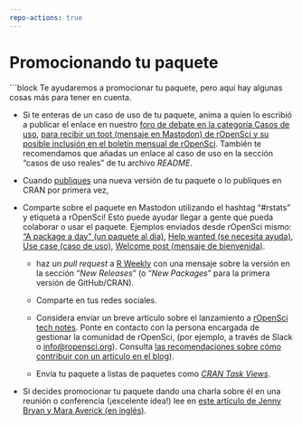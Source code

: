 ```yaml
---
repo-actions: true
---
```


# Promocionando tu paquete  {#marketing}

```block
Te ayudaremos a promocionar tu paquete, pero aquí hay algunas cosas más para tener en cuenta.

- Si te enteras de un caso de uso de tu paquete, anima a quien lo escribió a publicar el enlace en nuestro [foro de debate en la categoría Casos de uso](https://discuss.ropensci.org/c/usecases), [para recibir un toot (mensaje en Mastodon) de rOpenSci y su posible inclusión en el boletín mensual de rOpenSci](https://discuss.ropensci.org/t/about-the-usecases-category/33).
  También te recomendamos que añadas un enlace al caso de uso en la sección "casos de uso reales" de tu archivo *README*.

- Cuando [publiques](#releasing) una nueva versión de tu paquete o lo publiques en CRAN por primera vez,
  
- Comparte sobre el paquete en Mastodon utilizando el hashtag "#rstats" y etiqueta a rOpenSci!
    Esto puede ayudar llegar a gente que pueda colaborar o usar el paquete.
   Ejemplos enviados desde rOpenSci mismo: ["A package a day" (un paquete al dia)](hachyderm.io/@rOpenSci/111611705648653729), [Help wanted (se necesita ayuda)](hachyderm.io/@rOpenSci/111460729804231877), [Use case (caso de uso)](hachyderm.io/@rOpenSci/111371091053569287), [Welcome post (mensaje de bienvenida)]( hachyderm.io/@rOpenSci/111342069863172097).
    
  - haz un *pull request* a [R Weekly](https://github.com/rweekly/rweekly.org) con una mensaje sobre la versión en la sección "*New Releases*" (o "*New Packages*" para la primera versión de GitHub/CRAN).
  
  - Comparte en tus redes sociales.
  
  - Considera enviar un breve artículo sobre el lanzamiento a [rOpenSci tech notes](https://ropensci.org/technotes/).
    Ponte en contacto con la persona encargada de gestionar la comunidad de rOpenSci, (por ejemplo, a través de Slack o [info@ropensci.org](mailto:info@ropensci.org)).
    Consulta [las recomendaciones sobre cómo contribuir con un artículo en el blog](https://blogguide.ropensci.org)).
  
  - Envía tu paquete a listas de paquetes como [*CRAN Task Views*](https://cran.r-project.org/web/views/).

- Si decides promocionar tu paquete dando una charla sobre él en una reunión o conferencia (¡excelente idea!) lee en [este artículo de Jenny Bryan y Mara Averick (en inglés)](https://www.tidyverse.org/articles/2018/07/carpe-talk/).


